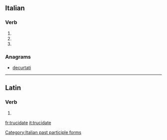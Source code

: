 ==Italian==

===Verb===
{{head|it|verb form}}

# {{inflection of|trucidare||2|p|pres|indc|lang=it}}
# {{inflection of|trucidare||2|p|impr|lang=it}}
# {{feminine plural of|trucidato|lang=it}}

===Anagrams===
* [[decurtati#Italian|decurtati]]

[[Category:Italian past participle forms]]

----

==Latin==

===Verb===
{{la-verb-form|trucīdāte}}

# {{inflection of|trucīdō||1|p|pres|actv|impr|lang=la}}

[[fr:trucidate]]
[[it:trucidate]]